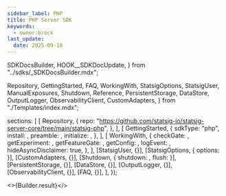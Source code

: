 ```yaml
---
sidebar_label: PHP
title: PHP Server SDK
keywords:
  - owner:brock
last_update:
  date: 2025-09-18
---
```


  SDKDocsBuilder,
  HOOK__SDKDocUpdate,
} from "../sdks/_SDKDocsBuilder.mdx";


  Repository,
  GettingStarted,
  FAQ,
  WorkingWith,
  StatsigOptions,
  StatsigUser,
  ManualExposures,
  Shutdown,
  Reference,
  PersistentStorage,
  DataStore,
  OutputLogger,
  ObservabilityClient,
  CustomAdapters,
} from "./Templates/index.mdx";


  sections: [
    [
      Repository,
      {
        repo: "https://github.com/statsig-io/statsig-server-core/tree/main/statsig-php",
      },
    ],
    [
      GettingStarted,
      {
        sdkType: "php",
        install: <Install />,
        preamble: <Preamble />,
        initialize: <Initialize />,
      },
    ],
    [
      WorkingWith,
      {
        checkGate: <CheckGate />,
        getExperiment: <GetExperiment />,
        getFeatureGate: <GetFeatureGate />,
        getConfig: <GetConfig />,
        logEvent: <LogEvent />,
        hideAsyncDisclaimer: true,
      },
    ],
    [StatsigUser, {}],
    [StatsigOptions, { options: <Options /> }],
    [CustomAdapters, {}],
    [Shutdown, { shutdown: <ShutdownSnippet />, flush: <Flush /> }],
    [PersistentStorage, {}],
    [DataStore, {}],
    [OutputLogger, {}],
    [ObservabilityClient, {}],
    [FAQ, {}],
  ],
});

<SampleTipText />


<>{Builder.result}</>

